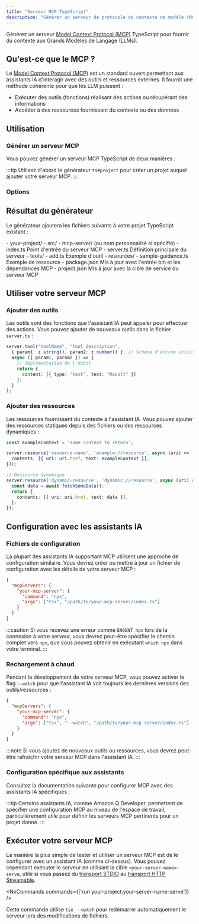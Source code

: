 ```yaml
---
title: "Serveur MCP TypeScript"
description: "Générer un serveur de protocole de contexte de modèle (MCP) TypeScript pour fournir du contexte aux modèles de langage de grande taille"
---
```





Générez un serveur [Model Context Protocol (MCP)](https://modelcontextprotocol.io/) TypeScript pour fournir du contexte aux Grands Modèles de Langage (LLMs).

## Qu'est-ce que le MCP ?

Le [Model Context Protocol (MCP)](https://modelcontextprotocol.io/) est un standard ouvert permettant aux assistants IA d'interagir avec des outils et ressources externes. Il fournit une méthode cohérente pour que les LLM puissent :

- Exécuter des outils (fonctions) réalisant des actions ou récupérant des informations
- Accéder à des ressources fournissant du contexte ou des données

## Utilisation

### Générer un serveur MCP

Vous pouvez générer un serveur MCP TypeScript de deux manières :

<RunGenerator generator="ts#mcp-server" />

:::tip
Utilisez d'abord le générateur <Link path="/guides/typescript-project">`ts#project`</Link> pour créer un projet auquel ajouter votre serveur MCP.
:::

### Options

<GeneratorParameters generator="ts#mcp-server" />

## Résultat du générateur

Le générateur ajoutera les fichiers suivants à votre projet TypeScript existant :

<FileTree>
  - your-project/
    - src/
      - mcp-server/ (ou nom personnalisé si spécifié)
        - index.ts Point d'entrée du serveur MCP
        - server.ts Définition principale du serveur
        - tools/
          - add.ts Exemple d'outil
        - resources/
          - sample-guidance.ts Exemple de ressource
    - package.json Mis à jour avec l'entrée bin et les dépendances MCP
    - project.json Mis à jour avec la cible de service du serveur MCP
</FileTree>

## Utiliser votre serveur MCP

### Ajouter des outils

Les outils sont des fonctions que l'assistant IA peut appeler pour effectuer des actions. Vous pouvez ajouter de nouveaux outils dans le fichier `server.ts` :

```typescript
server.tool("toolName", "tool description",
  { param1: z.string(), param2: z.number() }, // Schéma d'entrée utilisant Zod
  async ({ param1, param2 }) => {
    // Implémentation de l'outil
    return {
      content: [{ type: "text", text: "Result" }]
    };
  }
);
```

### Ajouter des ressources

Les ressources fournissent du contexte à l'assistant IA. Vous pouvez ajouter des ressources statiques depuis des fichiers ou des ressources dynamiques :

```typescript
const exampleContext = 'some context to return';

server.resource('resource-name', 'example://resource', async (uri) => ({
  contents: [{ uri: uri.href, text: exampleContext }],
}));

// Ressource dynamique
server.resource('dynamic-resource', 'dynamic://resource', async (uri) => {
  const data = await fetchSomeData();
  return {
    contents: [{ uri: uri.href, text: data }],
  };
});
```

## Configuration avec les assistants IA

### Fichiers de configuration

La plupart des assistants IA supportant MCP utilisent une approche de configuration similaire. Vous devrez créer ou mettre à jour un fichier de configuration avec les détails de votre serveur MCP :

```json
{
  "mcpServers": {
    "your-mcp-server": {
      "command": "npx",
      "args": ["tsx", "/path/to/your-mcp-server/index.ts"]
    }
  }
}
```

:::caution
Si vous recevez une erreur comme `ENOENT npx` lors de la connexion à votre serveur, vous devrez peut-être spécifier le chemin complet vers `npx`, que vous pouvez obtenir en exécutant `which npx` dans votre terminal.
:::

### Rechargement à chaud

Pendant le développement de votre serveur MCP, vous pouvez activer le flag `--watch` pour que l'assistant IA voit toujours les dernières versions des outils/ressources :

```json {5}
{
  "mcpServers": {
    "your-mcp-server": {
      "command": "npx",
      "args": ["tsx", "--watch", "/path/to/your-mcp-server/index.ts"]
    }
  }
}
```

:::note
Si vous ajoutez de nouveaux outils ou ressources, vous devrez peut-être rafraîchir votre serveur MCP dans l'assistant IA.
:::

### Configuration spécifique aux assistants

Consultez la documentation suivante pour configurer MCP avec des assistants IA spécifiques :

<Snippet name="mcp/assistant-docs" />

:::tip
Certains assistants IA, comme Amazon Q Developer, permettent de spécifier une configuration MCP au niveau de l'espace de travail, particulièrement utile pour définir les serveurs MCP pertinents pour un projet donné.
:::

## Exécuter votre serveur MCP

La manière la plus simple de tester et utiliser un serveur MCP est de le configurer avec un assistant IA (comme ci-dessus). Vous pouvez cependant exécuter le serveur en utilisant la cible `<your-server-name>-serve`, utile si vous passez du [transport STDIO](https://modelcontextprotocol.io/docs/concepts/transports#standard-input%2Foutput-stdio) au [transport HTTP Streamable](https://modelcontextprotocol.io/docs/concepts/transports#streamable-http).

<NxCommands commands={['run your-project:your-server-name-serve']} />

Cette commande utilise `tsx --watch` pour redémarrer automatiquement le serveur lors des modifications de fichiers.